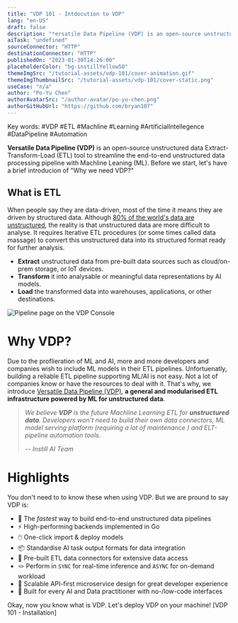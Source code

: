 ```yaml
---
title: "VDP 101 - Intdocution to VDP"
lang: "en-US"
draft: false
description: "*ersatile Data Pipeline (VDP) is an open-source unstructured data Extract-Transform-Load (ETL) tool to streamline the end-to-end unstructured data processing pipeline with Machline Leaning (ML)."
aiTask: "undefined"
sourceConnector: "HTTP"
destinationConnector: "HTTP"
publishedOn: "2023-01-30T14:26:00"
placeholderColor: "bg-instillYellow50"
themeImgSrc: "/tutorial-assets/vdp-101/cover-animation.gif"
themeImgThumbnailSrc: "/tutorial-assets/vdp-101/cover-static.png"
useCase: "n/a"
author: "Po-Yu Chen"
authorAvatarSrc: "/author-avatar/po-yu-chen.png"
authorGitHubUrl: "https://github.com/bryan107"
---
```


Key words: #VDP #ETL #Machline #Learning #ArtificialIntellegence #DataPipeline #Automation

**Versatile Data Pipeline (VDP)** is an open-source unstructured data Extract-Transform-Load (ETL) tool to streamline the end-to-end unstructured data processing pipeline with Machline Leaning (ML). Before we start, let's have a brief introducion of "Why we need VDP?"


## What is ETL

When people say they are data-driven, most of the time it means they are driven by structured data. Although [80% of the world's data are unstructured](https://www.analyticsinsight.net/the-future-of-data-revolution-will-be-unstructured-data/), the reality is that unstructured data are more difficult to analyse. It requires Iterative ETL procedures (or some times called data massage) to convert this unstructured data into its structured format ready for further analysis.

- **Extract** unstructured data from pre-built data sources such as cloud/on-prem storage, or IoT devices.
- **Transform** it into analysable or meaningful data representations by AI models.
- **Load** the transformed data into warehouses, applications, or other destinations.

<img
  src="/tutorial-assets/vdp-101-introduction/overview-with-bg.png"
  alt="Pipeline page on the VDP Console"
/>

# Why VDP?

Due to the proflieration of ML and AI, more and more developers and companies wish to include ML models in their ETL pipelines. Unfortuenatly, building a reliable ETL pipeline supporting ML/AI is not easy. Not a lot of companies know or have the resources to deal with it. That's why, we introduce [Versatile Data Pipeline (VDP)](http://go.instill.tech/4em2l4), **a general and modularised ETL infrastructure powered by ML for unstructured data**.

> *We believe **VDP** is the future Machline Learning ETL for **unstructured data**. Developers won't need to build their own data connectors, ML model serving platform (requiring a lot of maintenance ) and ELT-pipeline automation tools.*
> 
> -- <cite> Instill AI Team</cite>


# Highlights

You don't need to to know these when using VDP. But we are pround to say VDP is:

-   🚀 The _fastest_ way to build end-to-end unstructured data pipelines
-   ⚡️ High-performing backends implemented in Go
-   🖱️ One-click import & deploy models
-   📦 Standardise AI task output formats for data integration
-   🔌 Pre-built ETL data connectors for extensive data access
-   🪢 Perform in `SYNC` for real-time inference and `ASYNC` for on-demand workload
-   🧁 Scalable API-first microservice design for great developer experience
-   🤠 Built for every AI and Data practitioner with no-/low-code interfaces

Okay, now you know what is VDP. Let's deploy VDP on your machine! [VDP 101 - Installation]
